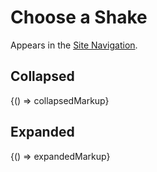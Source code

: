 
<Meta title="Legacy/Components/Choose a Shake" />

# Choose a Shake

Appears in the [Site Navigation](/?path=/docs/legacy-components-site-navigation--logged-in).

## Collapsed

<Preview>
  <Story name="Collapsed" height="100px">
    {() => collapsedMarkup}
  </Story>
</Preview>

## Expanded

<Preview>
  <Story name="Expanded" height="450px">
    {() => expandedMarkup}
  </Story>
</Preview>
